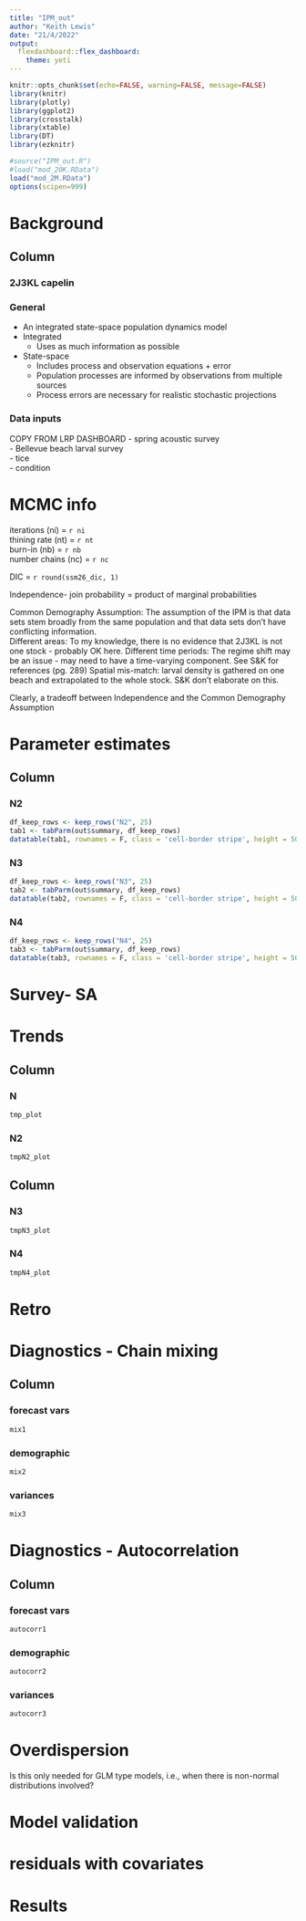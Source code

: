 ```yaml
---
title: "IPM_out"
author: "Keith Lewis"
date: "21/4/2022"
output:
  flexdashboard::flex_dashboard:
    theme: yeti
---
```


```r
knitr::opts_chunk$set(echo=FALSE, warning=FALSE, message=FALSE)
library(knitr)
library(plotly)
library(ggplot2)
library(crosstalk)
library(xtable)
library(DT)
library(ezknitr)

#source("IPM_out.R")
#load("mod_20K.RData")
load("mod_2M.RData")
options(scipen=999)

```

# Background

Column {.tabset}
-------------------------------------
### 2J3KL capelin

### General

- An integrated state-space population dynamics model  
- Integrated  
     - Uses as much information as possible  
- State-space  
     - Includes process and observation equations + error  
     - Population processes are informed by observations from multiple sources  
     - Process errors are necessary for realistic stochastic projections

### Data inputs
COPY FROM LRP DASHBOARD
- spring acoustic survey  
- Bellevue beach larval survey  
- tice  
- condition


# MCMC info

iterations (ni) = `r ni`  
thining rate (nt) = `r nt`  
burn-in (nb) = `r nb`  
number chains (nc) = `r nc`  


DIC = `r round(ssm26_dic, 1)`

Independence- join probability = product of marginal probabilities

Common Demography Assumption:  The assumption of the IPM is that data sets stem broadly from the same population and that data sets don't have conflicting information.  
Different areas: To my knowledge, there is no evidence that 2J3KL is not one stock - probably OK here.
Different time periods: The regime shift may be an issue - may need to have a time-varying component.  See S&K for references (pg. 289)
Spatial mis-match: larval density is gathered on one beach and extrapolated to the whole stock.  S&K don't elaborate on this.  

Clearly, a tradeoff between Independence and the Common Demography Assumption

# Parameter estimates

Column {.tabset}
-------------------------------------
     
### N2
     
```r
df_keep_rows <- keep_rows("N2", 25)
tab1 <- tabParm(out$summary, df_keep_rows)
datatable(tab1, rownames = F, class = 'cell-border stripe', height = 50,  options = list(searching = F, pageLength = 30, autoWidth = TRUE, scrollY = F)) %>% formatRound(2:5, 3)
```

### N3
```r
df_keep_rows <- keep_rows("N3", 25)
tab2 <- tabParm(out$summary, df_keep_rows)
datatable(tab2, rownames = F, class = 'cell-border stripe', height = 50,  options = list(searching = F, pageLength = 30, autoWidth = TRUE, scrollY = F)) %>% formatRound(2:5, 3)
```

### N4
```r
df_keep_rows <- keep_rows("N4", 25)
tab3 <- tabParm(out$summary, df_keep_rows)
datatable(tab3, rownames = F, class = 'cell-border stripe', height = 50,  options = list(searching = F, pageLength = 30, autoWidth = TRUE, scrollY = F)) %>% formatRound(2:5, 3)
```


# Survey- SA

# Trends

Column
-------------------------------------

### N
     
```r
tmp_plot
```

### N2

```r
tmpN2_plot
```


Column
-------------------------------------

### N3
     
```r
tmpN3_plot
```

### N4

```r
tmpN4_plot
```


# Retro


# Diagnostics - Chain mixing

Column {.tabset}
-------------------------------------
     
### forecast vars
     
```r
mix1
```

### demographic

```r
mix2
```

### variances

```r
mix3
```


# Diagnostics - Autocorrelation

Column {.tabset}
-------------------------------------
     
### forecast vars
     
```r
autocorr1
```

### demographic

```r
autocorr2
```

### variances

```r
autocorr3
```

# Overdispersion
Is this only needed for GLM type models, i.e., when there is non-normal distributions involved?
     
# Model validation
     
# residuals with covariates
     
# Results
     
   